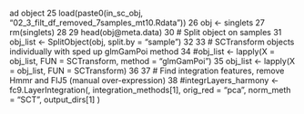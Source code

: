 
ad object
 25 load(paste0(in_sc_obj, "02_3_filt_df_removed_7samples_mt10.Rdata"))
 26 obj <- singlets
 27 rm(singlets)
 28 
 29 head(obj@meta.data)
 30 # Split object on samples
 31 obj_list <- SplitObject(obj, split.by = "sample")
 32 
 33 # SCTransform objects individually with sped up glmGamPoi method
 34 #obj_list <- lapply(X = obj_list, FUN = SCTransform, method = "glmGamPoi")
 35 obj_list <- lapply(X = obj_list, FUN = SCTransform)
 36 
 37 # Find integration features, remove Hmmr and FIJ5 (manual over-expression)
 38 #integrLayers_harmony <- fc9.LayerIntegration(, integration_methods[1], orig_red = "pca", norm_meth = "SCT", output_dirs[1] )
   
